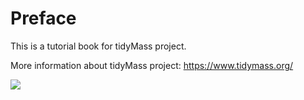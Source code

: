 # Preface {.unnumbered}

This is a tutorial book for tidyMass project.

More information about tidyMass project: <https://www.tidymass.org/>

![](figures/packages.png)
